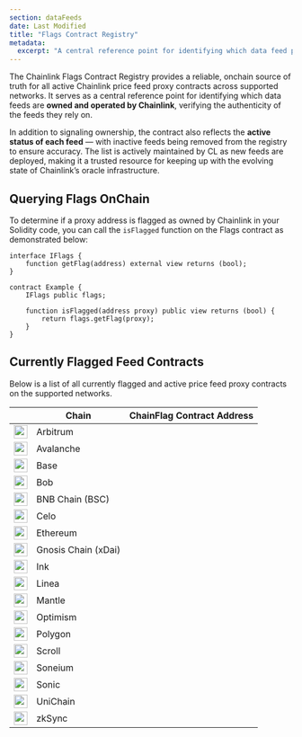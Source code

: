 ```yaml
---
section: dataFeeds
date: Last Modified
title: "Flags Contract Registry"
metadata:
  excerpt: "A central reference point for identifying which data feed proxy contracts are owned and operated by Chainlink."
---
```



The Chainlink Flags Contract Registry provides a reliable, onchain source of truth for all active Chainlink price feed proxy contracts across supported networks. It serves as a central reference point for identifying which data feeds are **owned and operated by Chainlink**, verifying the authenticity of the feeds they rely on.

In addition to signaling ownership, the contract also reflects the **active status of each feed** — with inactive feeds being removed from the registry to ensure accuracy. The list is actively maintained by CL as new feeds are deployed, making it a trusted resource for keeping up with the evolving state of Chainlink’s oracle infrastructure.

## Querying Flags OnChain

To determine if a proxy address is flagged as owned by Chainlink in your Solidity code, you can call the `isFlagged` function on the Flags contract as demonstrated below:

```solidity
interface IFlags {
    function getFlag(address) external view returns (bool);
}

contract Example {
    IFlags public flags;

    function isFlagged(address proxy) public view returns (bool) {
        return flags.getFlag(proxy);
    }
}
```

## Currently Flagged Feed Contracts

Below is a list of all currently flagged and active price feed proxy contracts on the supported networks.

|                                                                                                          | Chain               | ChainFlag Contract Address                                                                                                                        |
| -------------------------------------------------------------------------------------------------------- | ------------------- | ------------------------------------------------------------------------------------------------------------------------------------------------- |
| <img src="/assets/chains/arbitrum.svg" style="height: 24px; width: auto; vertical-align: middle;" />     | Arbitrum            | <Address contractUrl="https://arbiscan.io/address/0x20551B03c092D998b1410c47BD54004D7C3106D0" eventName="docs_product_interaction" />             |
| <img src="/assets/chains/avalanche.svg" style="height: 24px; width: auto; vertical-align: middle;" />    | Avalanche           | <Address contractUrl="https://snowtrace.io/address/0x71c5CC2aEB9Fa812CA360E9bAC7108FC23312cdd" eventName="docs_product_interaction" />            |
| <img src="/assets/chains/base.svg" style="height: 24px; width: auto; vertical-align: middle;" />         | Base                | <Address contractUrl="https://basescan.org/address/0x71c5CC2aEB9Fa812CA360E9bAC7108FC23312cdd" eventName="docs_product_interaction" />            |
| <img src="/assets/chains/bob.svg" style="height: 24px; width: auto; vertical-align: middle;" />          | Bob                 | <Address contractUrl="https://explorer.gobob.xyz/address/0xaB93491064aEE774BE4b8a1cFFe4421F5B124F4e" eventName="docs_product_interaction" />      |
| <img src="/assets/chains/bnb-chain.svg" style="height: 24px; width: auto; vertical-align: middle;" />    | BNB Chain (BSC)     | <Address contractUrl="https://bscscan.com/address/0x141f4278A5D71070Dc09CA276b72809b80F20eF0" eventName="docs_product_interaction" />             |
| <img src="/assets/chains/celo.svg" style="height: 24px; width: auto; vertical-align: middle;" />         | Celo                | <Address contractUrl="https://celo.blockscout.com/address/0xaB93491064aEE774BE4b8a1cFFe4421F5B124F4e" eventName="docs_product_interaction" />     |
| <img src="/assets/chains/ethereum.svg" style="height: 24px; width: auto; vertical-align: middle;" />     | Ethereum            | <Address contractUrl="https://etherscan.io/address/0xaB93491064aEE774BE4b8a1cFFe4421F5B124F4e" eventName="docs_product_interaction" />            |
| <img src="/assets/chains/gnosis-chain.svg" style="height: 24px; width: auto; vertical-align: middle;" /> | Gnosis Chain (xDai) | <Address contractUrl="https://gnosisscan.io/address/0xaB93491064aEE774BE4b8a1cFFe4421F5B124F4e" eventName="docs_product_interaction" />           |
| <img src="/assets/chains/ink.svg" style="height: 24px; width: auto; vertical-align: middle;" />          | Ink                 | <Address contractUrl="https://explorer.inkonchain.com/address/0xaB93491064aEE774BE4b8a1cFFe4421F5B124F4e" eventName="docs_product_interaction" /> |
| <img src="/assets/chains/linea.svg" style="height: 24px; width: auto; vertical-align: middle;" />        | Linea               | <Address contractUrl="https://lineascan.build/address/0xaB93491064aEE774BE4b8a1cFFe4421F5B124F4e" eventName="docs_product_interaction" />         |
| <img src="/assets/chains/mantle.svg" style="height: 24px; width: auto; vertical-align: middle;" />       | Mantle              | <Address contractUrl="https://mantlescan.xyz/address/0x141f4278A5D71070Dc09CA276b72809b80F20eF0" eventName="docs_product_interaction" />          |
| <img src="/assets/chains/optimism.svg" style="height: 24px; width: auto; vertical-align: middle;" />     | Optimism            | <Address contractUrl="https://optimistic.etherscan.io/address/0x71c5CC2aEB9Fa812CA360E9bAC7108FC23312cdd" eventName="docs_product_interaction" /> |
| <img src="/assets/chains/polygon.svg" style="height: 24px; width: auto; vertical-align: middle;" />      | Polygon             | <Address contractUrl="https://polygonscan.com/address/0xaB93491064aEE774BE4b8a1cFFe4421F5B124F4e" eventName="docs_product_interaction" />         |
| <img src="/assets/chains/scroll.svg" style="height: 24px; width: auto; vertical-align: middle;" />       | Scroll              | <Address contractUrl="https://scrollscan.com/address/0x141f4278A5D71070Dc09CA276b72809b80F20eF0" eventName="docs_product_interaction" />          |
| <img src="/assets/chains/soneium.svg" style="height: 24px; width: auto; vertical-align: middle;" />      | Soneium             | <Address contractUrl="https://soneium.blockscout.com/address/0x3DE960FE090BFec72F585347fa0a27CF96a83b36" eventName="docs_product_interaction" />  |
| <img src="/assets/chains/sonic.svg" style="height: 24px; width: auto; vertical-align: middle;" />        | Sonic               | <Address contractUrl="https://sonicscan.org/address/0x141f4278A5D71070Dc09CA276b72809b80F20eF0" eventName="docs_product_interaction" />           |
| <img src="/assets/chains/unichain.svg" style="height: 24px; width: auto; vertical-align: middle;" />     | UniChain            | <Address contractUrl="https://sepolia.uniscan.xyz/address/0xaB93491064aEE774BE4b8a1cFFe4421F5B124F4e" eventName="docs_product_interaction" />     |
| <img src="/assets/chains/zksync.svg" style="height: 24px; width: auto; vertical-align: middle;" />       | zkSync              | <Address contractUrl="https://explorer.zksync.io/address/0xC370405879C1ab0470604679E3275a02bCb89C91" eventName="docs_product_interaction" />      |
